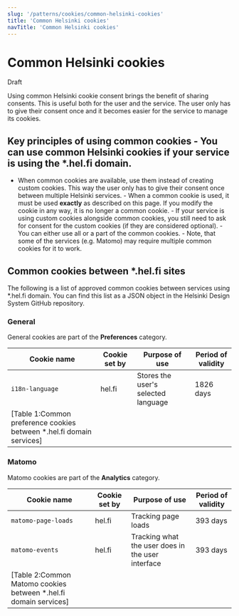 ```yaml
---
slug: '/patterns/cookies/common-helsinki-cookies'
title: 'Common Helsinki cookies'
navTitle: 'Common Helsinki cookies'
---
```



# Common Helsinki cookies

<StatusLabel type="error">Draft</StatusLabel>

<LeadParagraph>Using common Helsinki cookie consent brings the benefit of sharing consents. This is useful both for the user and the
  service. The user only has to give their consent once and it becomes easier for the service to manage its cookies.</LeadParagraph>

## Key principles of using common cookies - You can use common Helsinki cookies if your service is using the \*.hel.fi domain.

- When common cookies are available, use them instead of creating custom cookies. This way the user only has to give their
  consent once between multiple Helsinki services. - When a common cookie is used, it must be used **exactly** as described
  on this page. If you modify the cookie in any way, it is no longer a common cookie. - If your service is using custom cookies
  alongside common cookies, you still need to ask for consent for the custom cookies (if they are considered optional). - You
  can either use all or a part of the common cookies. - Note, that some of the services (e.g. Matomo) may require multiple
  common cookies for it to work.

## Common cookies between \*.hel.fi sites

The following is a list of approved common cookies between services using \*.hel.fi domain. You can find this list as a JSON object in the <ExternalLink href="https://github.com/City-of-Helsinki/helsinki-design-system/blob/master/packages/react/src/components/cookieConsent/getContent.ts" openInNewTab openInNewTabAriaLabel="Opens in a new tab" openInExternalDomainAriaLabel="Opens a different website">Helsinki Design System GitHub repository</ExternalLink>.

### General

General cookies are part of the **Preferences** category.

| Cookie name                                                          | Cookie set by | Purpose of use                      | Period of validity |
| -------------------------------------------------------------------- | ------------- | ----------------------------------- | ------------------ |
| `i18n-language`                                                      | hel.fi        | Stores the user's selected language | 1826 days          |
| [Table 1:Common preference cookies between *.hel.fi domain services] |

### Matomo

Matomo cookies are part of the **Analytics** category.

| Cookie name                                                      | Cookie set by | Purpose of use                                    | Period of validity |
| ---------------------------------------------------------------- | ------------- | ------------------------------------------------- | ------------------ |
| `matomo-page-loads`                                              | hel.fi        | Tracking page loads                               | 393 days           |
| `matomo-events`                                                  | hel.fi        | Tracking what the user does in the user interface | 393 days           |
| [Table 2:Common Matomo cookies between *.hel.fi domain services] |
